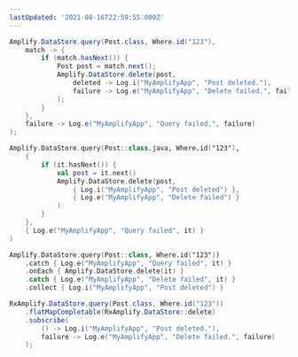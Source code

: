 ```yaml
---
lastUpdated: '2021-08-16T22:59:55.000Z'
---
```

<BlockSwitcher>
<Block name="Java">

```java
Amplify.DataStore.query(Post.class, Where.id("123"),
    match -> {
        if (match.hasNext()) {
            Post post = match.next();
            Amplify.DataStore.delete(post,
                deleted -> Log.i("MyAmplifyApp", "Post deleted."),
                failure -> Log.e("MyAmplifyApp", "Delete failed.", failure)
            );
        }
    },
    failure -> Log.e("MyAmplifyApp", "Query failed.", failure)
);
```

</Block>
<Block name="Kotlin - Callbacks">

```kotlin
Amplify.DataStore.query(Post::class.java, Where.id("123"),
    {
        if (it.hasNext()) {
            val post = it.next()
            Amplify.DataStore.delete(post,
                { Log.i("MyAmplifyApp", "Post deleted") },
                { Log.e("MyAmplifyApp", "Delete failed") }
            )
        }
    },
    { Log.e("MyAmplifyApp", "Query failed", it) }
)
```

</Block>
<Block name="Kotlin - Coroutines (Beta)">

```kotlin
Amplify.DataStore.query(Post::class, Where.id("123"))
    .catch { Log.e("MyAmplifyApp", "Query failed", it) }
    .onEach { Amplify.DataStore.delete(it) }
    .catch { Log.e("MyAmplifyApp", "Delete failed", it) }
    .collect { Log.i("MyAmplifyApp", "Post deleted") }
```

</Block>
<Block name="RxJava">

```java
RxAmplify.DataStore.query(Post.class, Where.id("123"))
    .flatMapCompletable(RxAmplify.DataStore::delete)
    .subscribe(
        () -> Log.i("MyAmplifyApp", "Post deleted."),
        failure -> Log.e("MyAmplifyApp", "Delete failed.", failure)
    );
```

</Block>
</BlockSwitcher>
